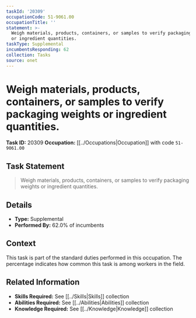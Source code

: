 ```yaml
---
taskId: '20309'
occupationCode: 51-9061.00
occupationTitle: ''
statement: >-
  Weigh materials, products, containers, or samples to verify packaging weights
  or ingredient quantities.
taskType: Supplemental
incumbentsResponding: 62
collection: Tasks
source: onet
---
```

# Weigh materials, products, containers, or samples to verify packaging weights or ingredient quantities.

**Task ID:** 20309
**Occupation:** [[../Occupations|Occupation]] with code `51-9061.00`

## Task Statement

> Weigh materials, products, containers, or samples to verify packaging weights or ingredient quantities.

## Details

- **Type:** Supplemental
- **Performed By:** 62.0% of incumbents

## Context

This task is part of the standard duties performed in this occupation. The percentage indicates how common this task is among workers in the field.

## Related Information

- **Skills Required:** See [[../Skills|Skills]] collection
- **Abilities Required:** See [[../Abilities|Abilities]] collection
- **Knowledge Required:** See [[../Knowledge|Knowledge]] collection
